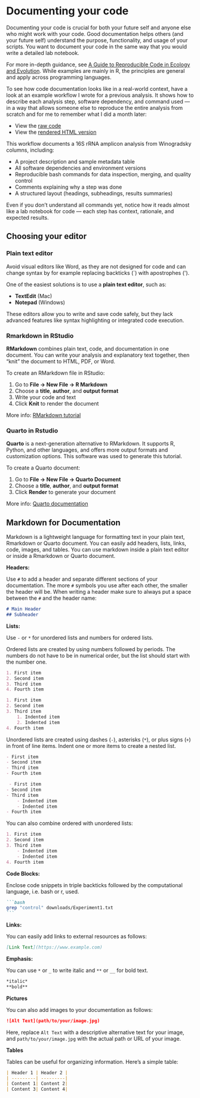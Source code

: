 
# Documenting your code

Documenting your code is crucial for both your future self and anyone else who might work with your code. Good documentation helps others (and your future self) understand the purpose, functionality, and usage of your scripts. You want to document your code in the same way that you would write a detailed lab notebook.

For more in-depth guidance, see [A Guide to Reproducible Code in Ecology and Evolution](https://www.britishecologicalsociety.org/wp-content/uploads/2017/12/guide-to-reproducible-code.pdf). While examples are mainly in R, the principles are general and apply across programming languages.

To see how code documentation looks like in a real-world context, have a look at an example workflow I wrote for a previous analysis. It shows how to describe each analysis step, software dependency, and command used — in a way that allows someone else to reproduce the entire analysis from scratch and for me to remember what I did a month later:

- View the [raw code](https://github.com/ndombrowski/example_repo/blob/main/scripts/nanoclass_workflow.qmd) 
- View the [rendered HTML version](https://ndombrowski.github.io/example_repo/scripts/nanoclass_workflow.html)

This workflow documents a 16S rRNA amplicon analysis from Winogradsky columns, including:

- A project description and sample metadata table
- All software dependencies and environment versions
- Reproducible bash commands for data inspection, merging, and quality control
- Comments explaining why a step was done
- A structured layout (headings, subheadings, results summaries)

Even if you don't understand all commands yet, notice how it reads almost like a lab notebook for code — each step has context, rationale, and expected results.


## Choosing your editor

### Plain text editor

Avoid visual editors like Word, as they are not designed for code and can change syntax by for example replacing backticks (\`) with apostrophes (\').  

One of the easiest solutions is to use a **plain text editor**, such as:

- **TextEdit** (Mac)
- **Notepad** (Windows)

These editors allow you to write and save code safely, but they lack advanced features like syntax highlighting or integrated code execution.


### Rmarkdown in RStudio

**RMarkdown** combines plain text, code, and documentation in one document. You can write your analysis and explanatory text together, then "knit" the document to HTML, PDF, or Word.

To create an RMarkdown file in RStudio:

1. Go to **File → New File → R Markdown**
2. Choose a **title**, **author**, and **output format**
3. Write your code and text
4. Click **Knit** to render the document

More info: [RMarkdown tutorial](https://rmarkdown.rstudio.com/lesson-1.html)


### Quarto in Rstudio

**Quarto** is a next-generation alternative to RMarkdown. It supports R, Python, and other languages, and offers more output formats and customization options. This software was used to generate this tutorial.

To create a Quarto document:

1. Go to **File → New File → Quarto Document**
2. Choose a **title**, **author**, and **output format**
3. Click **Render** to generate your document

More info: [Quarto documentation](https://quarto.org/docs/get-started/hello/rstudio.html)


## Markdown for Documentation

Markdown is a lightweight language for formatting text in your plain text, Rmarkdown or Quarto document. You can easily add headers, lists, links, code, images, and tables. You can use markdown inside a plain text editor or inside a Rmarkdown or Quarto document.

**Headers:**

Use `#` to add a header and separate different sections of your documentation. The more `#` symbols you use after each other, the smaller the header will be. When writing a header make sure to always put a space between the `#` and the header name:

```markdown
# Main Header
## Subheader
```

**Lists:**

Use `-` or `*` for unordered lists and numbers for ordered lists.

Ordered lists are created by using numbers followed by periods. The numbers do not have to be in numerical order, but the list should start with the number one.

``` markdown
1. First item
2. Second item
3. Third item
4. Fourth item 
```

``` markdown
1. First item
2. Second item
3. Third item
    1. Indented item
    2. Indented item
4. Fourth item 
```

Unordered lists are created using dashes (`-`), asterisks (`*`), or plus signs (`+`) in front of line items. Indent one or more items to create a nested list.

``` markdown
- First item
- Second item
- Third item
- Fourth item 
```

``` markdown
 - First item
- Second item
- Third item
    - Indented item
    - Indented item
- Fourth item 
```

You can also combine ordered with unordered lists:

``` markdown
1. First item
2. Second item
3. Third item
    - Indented item
    - Indented item
4. Fourth item
```

**Code Blocks:**

Enclose code snippets in triple backticks followed by the computational language, i.e. bash or r, used.

````markdown
```bash
grep "control" downloads/Experiment1.txt
```
````

**Links:**

You can easily add links to external resources as follows:

``` markdown
[Link Text](https://www.example.com)
```

**Emphasis:**

You can use `*` or `_` to write italic and `**` or `__` for bold text.

``` markdown
*italic*
**bold**
```

**Pictures**

You can also add images to your documentation as follows:

``` markdown
![Alt Text](path/to/your/image.jpg)
```

Here, replace `Alt Text` with a descriptive alternative text for your image, and `path/to/your/image.jpg` with the actual path or URL of your image.

**Tables**

Tables can be useful for organizing information. Here's a simple table:

``` markdown
| Header 1 | Header 2 |
| ---------| ---------|
| Content 1| Content 2|
| Content 3| Content 4|
```

</div>